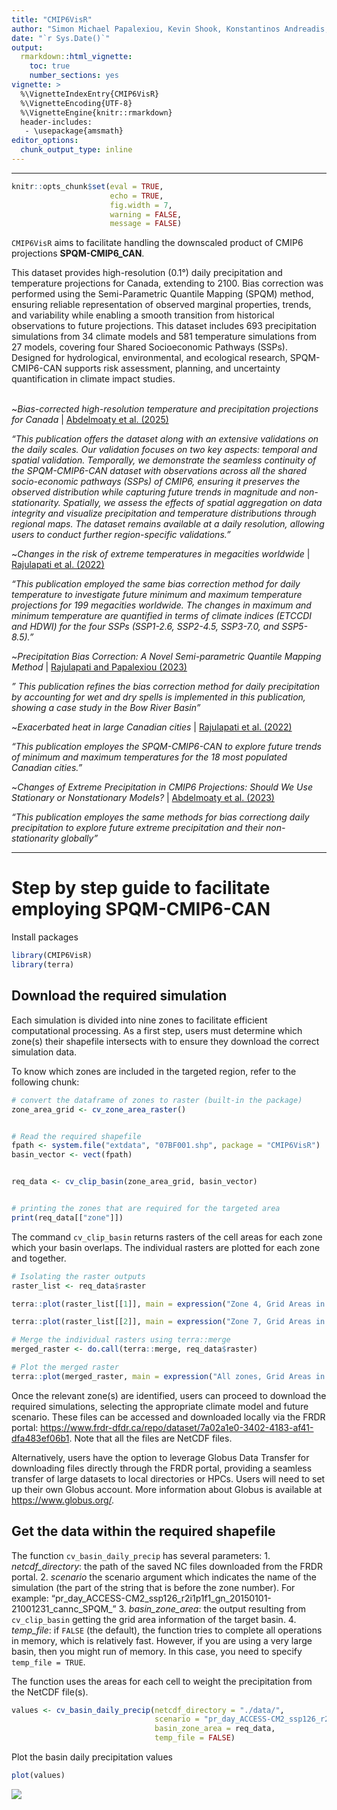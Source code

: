 ```yaml
---
title: "CMIP6VisR"
author: "Simon Michael Papalexiou, Kevin Shook, Konstantinos Andreadis, Heba Abdelmoaty"
date: "`r Sys.Date()`"
output: 
  rmarkdown::html_vignette:
    toc: true
    number_sections: yes
vignette: >
  %\VignetteIndexEntry{CMIP6VisR}
  %\VignetteEncoding{UTF-8}
  %\VignetteEngine{knitr::rmarkdown}
  header-includes:
   - \usepackage{amsmath}
editor_options: 
  chunk_output_type: inline
---
```


***

```r
knitr::opts_chunk$set(eval = TRUE,
                      echo = TRUE,
                      fig.width = 7, 
                      warning = FALSE,
                      message = FALSE)
```

`CMIP6VisR` aims to facilitate handling the downscaled product of CMIP6 projections **SPQM-CMIP6_CAN**. 

This dataset provides high-resolution (0.1°) daily precipitation and temperature projections for Canada, extending to 2100. Bias correction was performed using the Semi-Parametric Quantile Mapping (SPQM) method, ensuring reliable representation of observed marginal properties, trends, and variability while enabling a smooth transition from historical observations to future projections. This dataset includes 693 precipitation simulations from 34 climate models and 581 temperature simulations from 27 models, covering four Shared Socioeconomic Pathways (SSPs). Designed for hydrological, environmental, and ecological research, SPQM-CMIP6-CAN supports risk assessment, planning, and uncertainty quantification in climate impact studies.


<br>
~_Bias-corrected high-resolution temperature and precipitation projections for Canada_ | [Abdelmoaty et al. (2025)](https://www.nature.com/articles/s41597-025-04396-z?)

_"This publication offers the dataset along with an extensive validations on the daily scales. Our validation focuses on two key aspects: temporal and spatial validation. Temporally, we demonstrate the seamless continuity of the SPQM-CMIP6-CAN dataset with observations across all the shared socio-economic pathways (SSPs) of CMIP6, ensuring it preserves the observed distribution while capturing future trends in magnitude and non-stationarity. Spatially, we assess the effects of spatial aggregation on data integrity and visualize precipitation and temperature distributions through regional maps. The dataset remains available at a daily resolution, allowing users to conduct further region-specific validations."_

~_Changes in the risk of extreme temperatures in megacities worldwide_ | [Rajulapati et al. (2022)](https://doi.org/10.1016/j.crm.2022.100433)

_"This publication employed the same bias correction method for daily temperature to investigate future minimum and maximum temperature projections for 199 megacities worldwide. The changes in maximum and minimum temperature are quantified in terms of climate indices (ETCCDI and HDWI) for the four SSPs (SSP1-2.6, SSP2-4.5, SSP3-7.0, and SSP5-8.5)."_

~_Precipitation Bias Correction: A Novel Semi-parametric
Quantile Mapping Method_ | [Rajulapati and Papalexiou (2023)](https://doi.org/10.1029/2023EA002823)

_" This publication refines the bias correction method for daily precipitation by accounting for wet and dry spells is implemented in this publication, showing a case study in the Bow River Basin"_

~_Exacerbated heat in large Canadian cities_ | [Rajulapati et al. (2022)](https://doi.org/10.1016/j.uclim.2022.101097)


_"This publication employes the SPQM-CMIP6-CAN to explore future trends of minimum and maximum temperatures for the 18 most populated Canadian cities."_

~_Changes of Extreme Precipitation in CMIP6 Projections: Should We Use Stationary or Nonstationary Models?_ | [Abdelmoaty et al. (2023)](https://doi.org/10.1175/JCLI-D-22-0467.1)


_"This publication employes the same methods for bias correctiong daily precipitation to explore future extreme precipitation and their non-stationarity globally"_

***
# Step by step guide to facilitate employing SPQM-CMIP6-CAN {#section_1}

Install packages 
```r
library(CMIP6VisR)
library(terra)
```


## Download the required simulation

Each simulation is divided into nine zones to facilitate efficient computational processing. As a first step, users must determine which zone(s) their shapefile intersects with to ensure they download the correct simulation data.


To know which zones are included in the targeted region, refer to the following chunk:

```r
# convert the dataframe of zones to raster (built-in the package)
zone_area_grid <- cv_zone_area_raster() 


# Read the required shapefile
fpath <- system.file("extdata", "07BF001.shp", package = "CMIP6VisR")
basin_vector <- vect(fpath)


req_data <- cv_clip_basin(zone_area_grid, basin_vector)


# printing the zones that are required for the targeted area
print(req_data[["zone"]])
```


The command `cv_clip_basin` returns rasters of the cell areas for each zone
which your basin overlaps. The individual rasters are plotted for each zone
and together.

```r
# Isolating the raster outputs
raster_list <- req_data$raster

terra::plot(raster_list[[1]], main = expression("Zone 4, Grid Areas in " ~ km^2))

terra::plot(raster_list[[2]], main = expression("Zone 7, Grid Areas in " ~ km^2))

# Merge the individual rasters using terra::merge
merged_raster <- do.call(terra::merge, req_data$raster)

# Plot the merged raster
terra::plot(merged_raster, main = expression("All zones, Grid Areas in " ~ km^2))

```


Once the relevant zone(s) are identified, users can proceed to download the required simulations, selecting the appropriate climate model and future scenario. These files can be accessed and downloaded locally via the FRDR portal: <https://www.frdr-dfdr.ca/repo/dataset/7a02a1e0-3402-4183-af41-dfa483ef06b1>. Note that all the files
are NetCDF files. 

Alternatively, users have the option to leverage Globus Data Transfer for downloading files directly through the FRDR portal, providing a seamless transfer of large datasets to local directories or HPCs. Users will need to set up their own Globus account. More information about Globus is available at <https://www.globus.org/>.


## Get the data within the required shapefile

The function `cv_basin_daily_precip` has several parameters:
1. *netcdf_directory*: the path of the saved NC files downloaded from the FRDR portal.
2. *scenario* the scenario argument which indicates the name of the simulation (the part of the string that is before the zone number). For example: "pr_day_ACCESS-CM2_ssp126_r2i1p1f1_gn_20150101-21001231_cannc_SPQM_"
3. *basin_zone_area*: the output resulting from `cv_clip_basin` getting the grid area information of the target basin. 
4. *temp_file*: if `FALSE` (the default), the function tries to complete all operations in memory, 
which is relatively fast. However, if you are using a very large basin, then you might run of memory.
In this case, you need to specify `temp_file = TRUE`.

The function uses the areas for each cell to weight the precipitation from the NetCDF file(s).

```r
values <- cv_basin_daily_precip(netcdf_directory = "./data/",
                                scenario = "pr_day_ACCESS-CM2_ssp126_r2i1p1f1_gn_20150101-21001231_cannc_SPQM_",
                                basin_zone_area = req_data,
                                temp_file = FALSE)
```


Plot the basin daily precipitation values

```r
plot(values)
```

![](precip.png)
